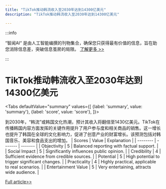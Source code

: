 ```yaml
---
title: "TikTok推动韩流收入至2030年达到14300亿美元"
description: "TikTok推动韩流收入至2030年达到14300亿美元"

---
```



:::info

“智闻AI“ 是由人工智能编撰的刊物集合，确保您只获得最有价值的信息，旨在助您消除信息差，突破信息茧房的局限。  [了解更多 >>](/)

:::

# TikTok推动韩流收入至2030年达到14300亿美元


<Tabs
	defaultValue="summary"
	values={[
	{label: 'summary', value: 'summary'},
	{label: 'score', value: 'score'},
]}>
<TabItem value="summary">


到2030年，“韩流”或韩国文化热潮，预计其收入将翻倍至1430亿美元。TikTok在传播韩国内容方面发挥的关键作用提升了用户参与度和相关商品的销售。这一增长也提升了韩国在全球的文化影响力，促进了创意产业的财富增长。该预测包括对韩国音乐、美容和食品支出的增加。
</TabItem>
<TabItem value="score">
	| Scores     | Value   | Explanation |
	| -------- | ------- | ------- |
	| Objectivity  | 5    | Balanced reporting with factual support.    |
	| Social Impact | 5     | Significantly influences public opinion.    |
	| Credibility    | 4    | Sufficient evidence from credible sources.    |
	| Potential    | 5    | High potential to trigger significant changes.    |
	| Practicality    | 4    | Highly practical, applicable to real scenarios.    |
	| Entertainment Value    | 5    | Very entertaining, attracts wide audience.    |
</TabItem>
</Tabs>

[Full article>>](https://readhub.cn/topic/8bEm7dfKLul)

